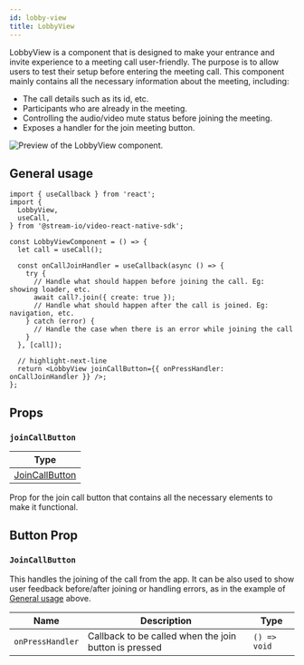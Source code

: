 ```yaml
---
id: lobby-view
title: LobbyView
---
```


LobbyView is a component that is designed to make your entrance and invite experience to a meeting call user-friendly. The purpose is to allow users to test their setup before entering the meeting call. This component mainly contains all the necessary information about the meeting, including:

- The call details such as its id, etc.
- Participants who are already in the meeting.
- Controlling the audio/video mute status before joining the meeting.
- Exposes a handler for the join meeting button.

![Preview of the LobbyView component.](../../assets/04-ui-components/lobby-view.png)

## General usage

```tsx
import { useCallback } from 'react';
import {
  LobbyView,
  useCall,
} from '@stream-io/video-react-native-sdk';

const LobbyViewComponent = () => {
  let call = useCall();

  const onCallJoinHandler = useCallback(async () => {
    try {
      // Handle what should happen before joining the call. Eg: showing loader, etc.
      await call?.join({ create: true });
      // Handle what should happen after the call is joined. Eg: navigation, etc.
    } catch (error) {
      // Handle the case when there is an error while joining the call
    }
  }, [call]);

  // highlight-next-line
  return <LobbyView joinCallButton={{ onPressHandler: onCallJoinHandler }} />;
};
```

## Props

### `joinCallButton`

| Type                                |
| ----------------------------------- |
| [JoinCallButton](#joincallbutton-1) |

Prop for the join call button that contains all the necessary elements to make it functional.

## Button Prop

### `JoinCallButton`

This handles the joining of the call from the app. It can be also used to show user feedback before/after joining or handling errors, as in the example of [General usage](#general-usage) above.

| Name             | Description                                           | Type         |
| ---------------- | ----------------------------------------------------- | ------------ |
| `onPressHandler` | Callback to be called when the join button is pressed | `() => void` |
